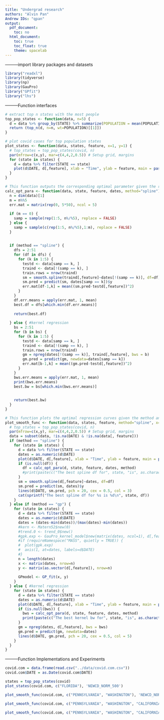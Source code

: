 ```yaml
---
title: "Undergrad research"
authors: "Alvin Pan"
Andrew IDs: "qpan"
output:
  pdf_document:
    toc: no
  html_document:
    toc: true
    toc_float: true
    theme: spacelab
---
```


---------import library packages and datasets

```r
library("readxl")
library(tidyverse)
library(np)
library(GauPro)
library("GPfit")
library("lhs")
```



---------Function interfaces


```r
# extract top n states with the most people
top_pop_states <- function(data, n=5) {
  d = data %>% group_by(STATE) %>% summarize(POPULATION = mean(POPULATION, na.rm = TRUE))
  return (top_n(d, n=n, wt=POPULATION)[[1]])                          
}
```


```r
# plot covid cases for top population states
plot_states <- function(data, states, feature, x=1, y=1) {
  # top_states = top_pop_states(covid, n)
  par(mfrow=c(x,y), mar=c(4,4,2,0.5)) # Setup grid, margins
  for (state in states) {
    d = data %>% filter(STATE == state)
    plot(d$DATE, d[,feature], xlab = "Time", ylab = feature, main = paste("COVID cases in", state), pch = 20, cex = 0.5)
  }
}
```



```r
# This function outputs the corresponding optimal parameter given the regression method: spline, kernel or GP
calc_opt_para <- function(data, state, feature, dates, method="spline") {
  n = dim(data)[1]
  m = n%%5
  err.mat = matrix(rep(0, 5*50), ncol = 5)
  
  if (m == 0) {
    samp = sample(rep(1:5, n%/%5), replace = FALSE)
  } else {
    samp = sample(c(rep(1:5, n%/%5),1:m), replace = FALSE)
  }
  
  
  if (method == "spline") {
    dfs = 2:51
    for (df in dfs) {
      for (k in 1:5) {
        testd <- data[samp == k, ] 
        traind <- data[!(samp == k), ]
        train.rows = nrow(traind)
        sm = smooth.spline(traind[,feature]~dates[!(samp == k)], df=df)
        sm.pred = predict(sm, dates[samp == k])$y
        err.mat[df-1,k] = mean((sm.pred-testd[,feature])^2)
      }
    }
    df.err.means = apply(err.mat, 1, mean)
    best.df = dfs[which.min(df.err.means)]
    
    return(best.df)
    
  } else { #kernel regression
    bs = 2:51
    for (b in bs) {
      for (k in 1:5) {
        testd <- data[samp == k, ] 
        traind <- data[!(samp == k), ]
        train.rows = nrow(traind)
        gm = npreg(dates[!(samp == k)], traind[,feature], bws = b)
        gm.pred = predict(gm, newdata=dates[samp == k])
        err.mat[b-1,k] = mean((gm.pred-testd[,feature])^2)
      }
    }
    bws.err.means = apply(err.mat, 1, mean)
    print(bws.err.means)
    best.bw = bs[which.min(bws.err.means)]
    
    
    return(best.bw)
  }
}
```


```r
# This function plots the optimal regression curves given the method and a vector of target states. 
plot_smooth_func <- function(data, states, feature, method="spline", x=1, y=3, df=20, bws=10) {
  # top_states = top_pop_states(covid, n)
  par(mfrow=c(x,y), mar=c(4,4,2,0.5)) # Setup grid, margins
  data = subset(data, !is.na(DATE) & !is.na(data[, feature]))
  if (method == "spline") {
    for (state in states) {
      d = data %>% filter(STATE == state)
      dates = as.numeric(d$DATE)
      plot(d$DATE, d[,feature], xlab = "Time", ylab = feature, main = paste("COVID cases in", state), pch = 20, cex = 0.5)
      if (is.null(df)) {
        df = calc_opt_para(d, state, feature, dates, method)
        #print(paste(c("The best spline df for", state, "is", as.character(df)), collapse=" "))
      }
      sm = smooth.spline(d[,feature]~dates, df=df)
      sm.pred = predict(sm, dates)$y
      lines(d$DATE, sm.pred, pch = 20, cex = 0.5, col = 3)
      cat(sprintf("The best spline df for %s is %d\n", state, df))
    }
  } else if (method == "gp") {
    for (state in states) {
      d = data %>% filter(STATE == state)
      dates = as.numeric(d$DATE)
      dates = (dates-min(dates))/(max(dates)-min(dates))
      #kern <- Matern52$new(0)
      #trend.0 <- trend_0$new()
      #gpk.exp <- GauPro_kernel_model$new(matrix(dates, ncol=1), d[,feature], kernel=kern, parallel=FALSE)
      #if (requireNamespace("MASS", quietly = TRUE)) {
      #  plot(gpk.exp)
      #  axis(1, at=dates, labels=d$DATE)
      #}
      n = length(dates)
      x <- matrix(dates, nrow=n)
      y <- matrix(as.vector(d[,feature]), nrow=n)
      
      GPmodel <- GP_fit(x, y)
    }
  } else { #kernel regression
    for (state in states) {
      d = data %>% filter(STATE == state)
      dates = as.numeric(d$DATE)
      plot(d$DATE, d[,feature], xlab = "Time", ylab = feature, main = paste("COVID cases in", state), pch = 20, cex = 0.5)
      if (is.null(bws)) {
        bws = calc_opt_para(d, state, feature, dates, method)
        print(paste(c("The best kernel bw for", state, "is", as.character(bws)), collapse=" "))
      }
      gm = npreg(dates, d[,feature], bws = bws)
      gm.pred = predict(gm, newdata=dates)
      lines(d$DATE, gm.pred, pch = 20, cex = 0.5, col = 5)
    }
  }
}
```


---------Function Implementations and Experiments

```r
covid.com = data.frame(read.csv("../data/covid.com.csv"))
covid.com$DATE = as.Date(covid.com$DATE)
```



```r
states = top_pop_states(covid)
plot_states(covid.com, c("FLORIDA"), 'NEWCD_NORM_500')
```

```r
plot_smooth_func(covid.com, c("PENNSYLVANIA", "WASHINGTON"), 'NEWCD_NORM_500', method="spline",x=1,y=2,df=NULL,bws=16)
```


```r
plot_smooth_func(covid.com, c("PENNSYLVANIA", "WASHINGTON", "CALIFORNIA"), 'NEWCD_NORM_500', method="kernel",x=1,y=2,df=20,bws=NULL)
```

```r
plot_smooth_func(covid.com, c("PENNSYLVANIA", "WASHINGTON", "CALIFORNIA"), 'NEWCD_NORM_500', method="gp",x=1,y=2,df=20,bws=7)
```



